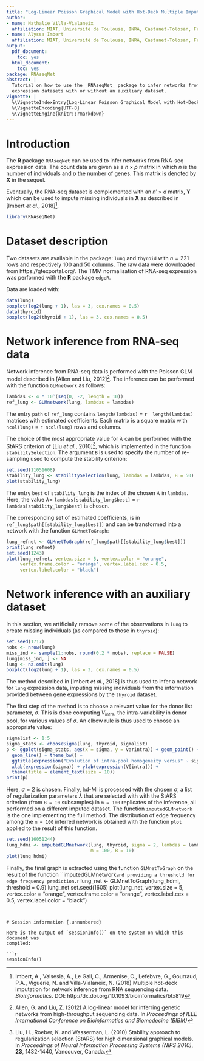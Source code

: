 ```yaml
---
title: "Log-Linear Poisson Graphical Model with Hot-Deck Multiple Imputation"
author:
- name: Nathalie Villa-Vialaneix
  affiliation: MIAT, Université de Toulouse, INRA, Castanet-Tolosan, France
- name: Alyssa Imbert
  affiliation: MIAT, Université de Toulouse, INRA, Castanet-Tolosan, France
output:
  pdf_document:
    toc: yes
  html_document:
    toc: yes
package: RNAseqNet
abstract: |
  Tutorial on how to use the _RNAseqNet_ package to infer networks from RNA-seq
  expression datasets with or without an auxiliary dataset.
vignette: |
  %\VignetteIndexEntry{Log-Linear Poisson Graphical Model with Hot-Deck Multiple Imputation}
  %\VignetteEncoding{UTF-8}
  %\VignetteEngine{knitr::rmarkdown}
---
```



# Introduction

The **R** package `RNAseqNet` can be used to infer networks from RNA-seq 
expression data. The count data are given as a $n \times p$ matrix in which $n$ 
is the number of individuals and $p$ the number of genes. This matrix is denoted
by $\mathbf{X}$ in the sequel.

Eventually, the RNA-seq dataset is complemented with an $n' \times d$ matrix, 
$\mathbf{Y}$ which can be used to impute missing individuals in $\mathbf{X}$
as described in [Imbert *et al.*, 2018]^[Imbert, A., Valsesia, A., Le Gall, C.,
Armenise, C., Lefebvre, G., Gourraud, P.A., Viguerie, N. and Villa-Vialaneix, N.
(2018) Multiple hot-deck imputation for network inference from RNA sequencing 
data. *Bioinformatics*. DOI: http://dx.doi.org/10.1093/bioinformatics/btx819].

```r
library(RNAseqNet)
```


# Dataset description

Two datasets are available in the package: ```lung``` and ```thyroid``` with 
$n = 221$ rows and respectively 100 and 50 columns. The raw data were downloaded
from https://gtexportal.org/. The TMM normalisation of RNA-seq expression was
performed with the **R** package `edgeR`.

Data are loaded with:
```r
data(lung)
boxplot(log2(lung + 1), las = 3, cex.names = 0.5)
data(thyroid)
boxplot(log2(thyroid + 1), las = 3, cex.names = 0.5)
```


# Network inference from RNA-seq data

Network inference from RNA-seq data is performed with the Poisson GLM model 
described in [Allen and Liu, 2012]^[Allen, G. and Liu, Z. (2012) A log-linear
model for inferring genetic networks from high-throughput sequencing data. In
*Proceedings of IEEE International Conference on Bioinformatics and Biomedecine
(BIBM)*]. The inference can be performed with the function ```GLMnetwork``` as
follows:

```r
lambdas <- 4 * 10^(seq(0, -2, length = 10))
ref_lung <- GLMnetwork(lung, lambdas = lambdas)
```

The entry ```path``` of ```ref_lung``` contains ```length(lambdas)``` = `r 
length(lambdas)` matrices with estimated coefficients. Each matrix is a square 
matrix with ```ncol(lung)``` = `r ncol(lung)` rows and columns.

The choice of the most appropriate value for $\lambda$ can be performed with
the StARS criterion of [Liu *et al.*, 2010]^[Liu, H., Roeber, K. and Wasserman,
L. (2010) Stability approach to regularization selection (StARS) for high
dimensional graphical models. In *Proceedings of Neural Information Processing
Systems (NIPS 2010)*, **23**, 1432-1440, Vancouver, Canada.], which is 
implemented in the function ```stabilitySelection```. The argument ```B``` is
used to specify the number of re-sampling used to compute the stability 
criterion:

```r
set.seed(11051608)
stability_lung <- stabilitySelection(lung, lambdas = lambdas, B = 50)
plot(stability_lung)
```

The entry ```best``` of ```stability_lung``` is the index of the chosen 
$\lambda$ in ```lambdas```. Here, the value $\lambda=$ 
```lambdas[stability_lung$best]``` = `r lambdas[stability_lung$best]` is chosen.

The corresponding set of estimated coefficients, is in
```ref_lung$path[[stability_lung$best]]``` and can be transformed into a network
with the function ```GLMnetToGraph```:

```r
lung_refnet <- GLMnetToGraph(ref_lung$path[[stability_lung$best]])
print(lung_refnet)
set.seed(1243)
plot(lung_refnet, vertex.size = 5, vertex.color = "orange", 
     vertex.frame.color = "orange", vertex.label.cex = 0.5, 
     vertex.label.color = "black")
```


# Network inference with an auxiliary dataset

In this section, we artificially remove some of the observations in ```lung``` 
to create missing individuals (as compared to those in ```thyroid```):

```r
set.seed(1717)
nobs <- nrow(lung)
miss_ind <- sample(1:nobs, round(0.2 * nobs), replace = FALSE)
lung[miss_ind, ] <- NA
lung <- na.omit(lung)
boxplot(log2(lung + 1), las = 3, cex.names = 0.5)
```

The method described in [Imbert *et al.*, 2018] is thus used to infer a network
for ```lung``` expression data, imputing missing individuals from the 
information provided between gene expressions by the ```thyroid``` dataset.

The first step of the method is to choose a relevant value for the donor list
parameter, $\sigma$. This is done computing $V_{\textrm{intra}}$, the 
intra-variability in donor pool, for various values of $\sigma$. An elbow rule
is thus used to choose an appropriate value:

```r
sigmalist <- 1:5
sigma_stats <- chooseSigma(lung, thyroid, sigmalist)
p <- ggplot(sigma_stats, aes(x = sigma, y = varintra)) + geom_point() +
  geom_line() + theme_bw() + 
  ggtitle(expression("Evolution of intra-pool homogeneity versus" ~ sigma)) +
  xlab(expression(sigma)) + ylab(expression(V[intra])) +
  theme(title = element_text(size = 10))
print(p)
```

Here, $\sigma = 2$ is chosen. Finally, hd-MI is processed with the chosen 
$\sigma$, a list of regularization parameters $\lambda$ that are selected with
with the StARS criterion (from ```B = 10``` subsamples) in ```m = 100``` 
replicates of the inference, all performed on a different imputed dataset.
The function ```imputedGLMnetwork``` is the one implementing the full method.
The distribution of edge frequency among the ```m = 100``` inferred network is
obtained with the function ```plot``` applied to the result of this function.

```r
set.seed(16051244)
lung_hdmi <- imputedGLMnetwork(lung, thyroid, sigma = 2, lambdas = lambdas,
                               m = 100, B = 10)
plot(lung_hdmi)
```

Finally, the final graph is extracted using the function ```GLMnetToGraph``` on 
the result of the function ``imputedGLMnetwork``` and providing a threshold for
edge frequency prediction.
```r
lung_net <- GLMnetToGraph(lung_hdmi, threshold = 0.9)
lung_net
set.seed(1605)
plot(lung_net, vertex.size = 5, vertex.color = "orange", 
     vertex.frame.color = "orange", vertex.label.cex = 0.5, 
     vertex.label.color = "black")
```


# Session information {.unnumbered}

Here is the output of `sessionInfo()` on the system on which this document was
compiled:

```r
sessionInfo()
```

